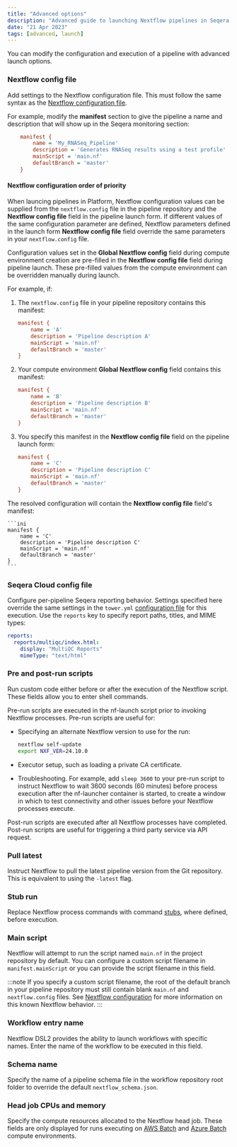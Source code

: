 ```yaml
---
title: "Advanced options"
description: "Advanced guide to launching Nextflow pipelines in Seqera Platform"
date: "21 Apr 2023"
tags: [advanced, launch]
---
```


You can modify the configuration and execution of a pipeline with advanced launch options.

### Nextflow config file

Add settings to the Nextflow configuration file. This must follow the same syntax as the [Nextflow configuration file](https://www.nextflow.io/docs/latest/config.html#config-syntax).

For example, modify the **manifest** section to give the pipeline a name and description that will show up in the Seqera monitoring section:

```ini
    manifest {
        name = 'My_RNASeq_Pipeline'
        description = 'Generates RNASeq results using a test profile'
        mainScript = 'main.nf'
        defaultBranch = 'master'
    }
```

#### Nextflow configuration order of priority

When launcing pipelines in Platform, Nextflow configuration values can be supplied from the `nextflow.config` file in the pipeline repository and the **Nextflow config file** field in the pipeline launch form. If different values of the same configuration parameter are defined, Nextflow parameters defined in the launch form **Nextflow config file** field override the same parameters in your `nextflow.config` file. 

Configuration values set in the **Global Nextflow config** field during compute environment creation are pre-filled in the **Nextflow config file** field during pipeline launch. These pre-filled values from the compute environment can be overridden manually during launch. 

For example, if:

1. The `nextflow.config` file in your pipeline repository contains this manifest: 

    ```ini
    manifest {
        name = 'A'
        description = 'Pipeline description A'
        mainScript = 'main.nf'
        defaultBranch = 'master'
    }
    ```

2. Your compute environment **Global Nextflow config** field contains this manifest:

    ```ini
    manifest {
        name = 'B'
        description = 'Pipeline description B'
        mainScript = 'main.nf'
        defaultBranch = 'master'
    }
    ```

3. You specify this manifest in the **Nextflow config file** field on the pipeline launch form:

    ```ini
    manifest {
        name = 'C'
        description = 'Pipeline description C'
        mainScript = 'main.nf'
        defaultBranch = 'master'
    }
    ```

The resolved configuration will contain the **Nextflow config file** field's manifest:

    ```ini
    manifest {
        name = 'C'
        description = 'Pipeline description C'
        mainScript = 'main.nf'
        defaultBranch = 'master'
    }
    ```

### Seqera Cloud config file

Configure per-pipeline Seqera reporting behavior. Settings specified here override the same settings in the `tower.yml` [configuration file](../enterprise/configuration/overview.mdx) for this execution. Use the `reports` key to specify report paths, titles, and MIME types:

```yml
reports:
  reports/multiqc/index.html:
    display: "MultiQC Reports"
    mimeType: "text/html"
```

### Pre and post-run scripts

Run custom code either before or after the execution of the Nextflow script. These fields allow you to enter shell commands.

Pre-run scripts are executed in the nf-launch script prior to invoking Nextflow processes. Pre-run scripts are useful for:
- Specifying an alternate Nextflow version to use for the run:

    ```bash 
    nextflow self-update
    export NXF_VER=24.10.0
    ```

- Executor setup, such as loading a private CA certificate.
- Troubleshooting. For example, add `sleep 3600` to your pre-run script to instruct Nextflow to wait 3600 seconds (60 minutes) before process execution after the nf-launcher container is started, to create a window in which to test connectivity and other issues before your Nextflow processes execute.

Post-run scripts are executed after all Nextflow processes have completed. Post-run scripts are useful for triggering a third party service via API request.

### Pull latest

Instruct Nextflow to pull the latest pipeline version from the Git repository. This is equivalent to using the `-latest` flag.

### Stub run 

Replace Nextflow process commands with command [stubs](https://www.nextflow.io/docs/latest/process.html#stub), where defined, before execution. 

### Main script

Nextflow will attempt to run the script named `main.nf` in the project repository by default. You can configure a custom script filename in `manifest.mainScript` or you can provide the script filename in this field.

:::note
If you specify a custom script filename, the root of the default branch in your pipeline repository must still contain blank `main.nf` and `nextflow.config` files. See [Nextflow configuration](../troubleshooting_and_faqs/nextflow.mdx) for more information on this known Nextflow behavior.
:::

### Workflow entry name

Nextflow DSL2 provides the ability to launch workflows with specific names. Enter the name of the workflow to be executed in this field.

### Schema name 

Specify the name of a pipeline schema file in the workflow repository root folder to override the default `nextflow_schema.json`. 

### Head job CPUs and memory

Specify the compute resources allocated to the Nextflow head job. These fields are only displayed for runs executing on [AWS Batch](../compute-envs/aws-batch.mdx) and [Azure Batch](../compute-envs/azure-batch.mdx) compute environments. 

